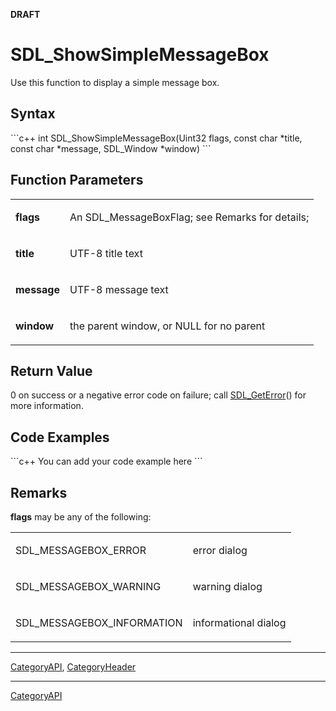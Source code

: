<!-- pragma section-numbers off -->
<!-- pragma camelcase off -->
'''DRAFT'''

= SDL_ShowSimpleMessageBox =
Use this function to display a simple message box.


== Syntax ==
```c++
int SDL_ShowSimpleMessageBox(Uint32 flags, const char *title, const char *message, SDL_Window *window)
```

== Function Parameters ==
{|
|'''flags'''
|An SDL_MessageBoxFlag; see Remarks for details;
|-
|'''title'''
|UTF-8 title text
|-
|'''message'''
|UTF-8 message text
|-
|'''window'''
|the parent window, or NULL for no parent
|}

== Return Value ==
0 on success or a negative error code on failure; call [[SDL_GetError]]() for more information.

== Code Examples ==
```c++
You can add your code example here
```

== Remarks ==
<span id="flags"></span> '''flags''' may be any of the following:
{|
|SDL_MESSAGEBOX_ERROR
|error dialog
|-
|SDL_MESSAGEBOX_WARNING
|warning dialog
|-
|SDL_MESSAGEBOX_INFORMATION
|informational dialog
|}

----
[[CategoryAPI]], [[CategoryHeader]]
----
[[CategoryAPI]]
